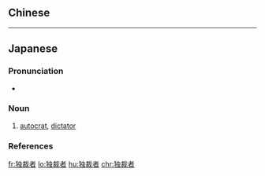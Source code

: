 {{also|獨裁者}}
==Chinese==
{{zh-see|獨裁者}}

----

==Japanese==
{{ja-kanjitab|どく|さい|しゃ|yomi=on}}

===Pronunciation===
* {{ja-pron|どくさいしゃ|y=o|acc=3|dev=2|acc_ref=NHK}}

===Noun===
{{ja-noun|どくさいしゃ}}

# [[autocrat]], [[dictator]]

===References===
<references/>

[[fr:独裁者]]
[[lo:独裁者]]
[[hu:独裁者]]
[[chr:独裁者]]